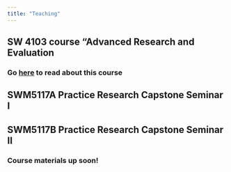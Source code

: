 ```yaml
---
title: "Teaching"
---
```


## SW 4103 course "Advanced Research and Evaluation

### Go [here](teaching/SW4103/) to read about this course

## SWM5117A Practice Research Capstone Seminar I

## SWM5117B Practice Research Capstone Seminar II

### Course materials up soon!
